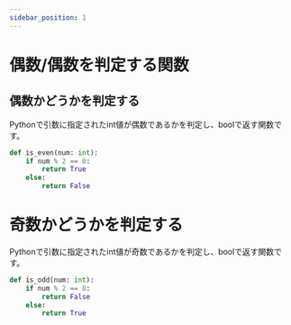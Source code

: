 ```yaml
---
sidebar_position: 1
---
```


# 偶数/偶数を判定する関数

## 偶数かどうかを判定する

Pythonで引数に指定されたint値が偶数であるかを判定し、boolで返す関数です。

```python
def is_even(num: int):
    if num % 2 == 0:
        return True
    else:
        return False
```

# 奇数かどうかを判定する

Pythonで引数に指定されたint値が奇数であるかを判定し、boolで返す関数です。

```python
def is_odd(num: int):
    if num % 2 == 0:
        return False
    else:
        return True
```